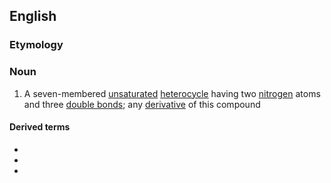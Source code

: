 {{also|diazépine}}
==English==

===Etymology===
{{prefix|en|di|azepine}}

===Noun===
{{wikipedia}}
{{en-noun|~}}

# {{lb|en|organic compound}} A seven-membered [[unsaturated]] [[heterocycle]] having two [[nitrogen]] atoms and three [[double bond]]s; any [[derivative]] of this compound

====Derived terms====
* {{l|en|benzodiazepine}}
* {{l|en|oxadiazepine}}
* {{l|en|thiadiazepine}}